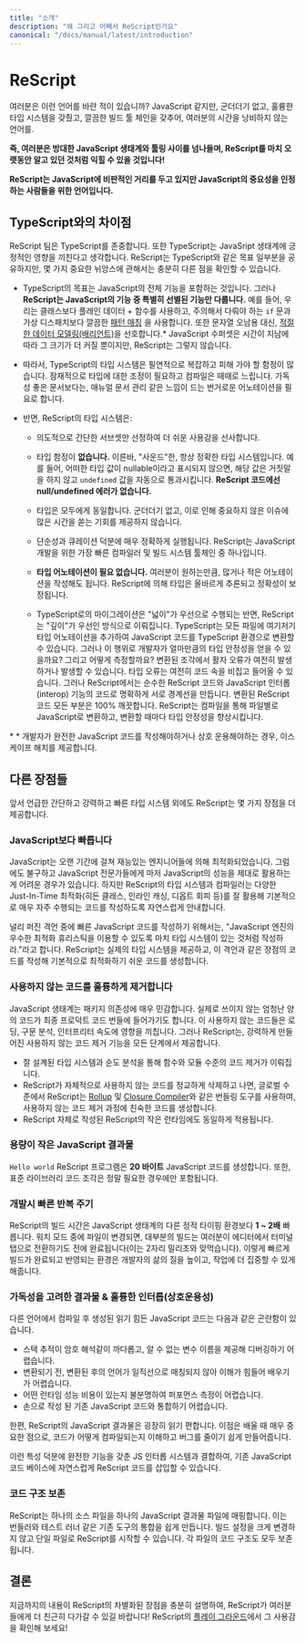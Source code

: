 ```yaml
---
title: "소개"
description: "왜 그리고 어째서 ReScript인가요"
canonical: "/docs/manual/latest/introduction"
---
```


# ReScript

<!--
Ever wanted a language like JavaScript, but without the warts, with a great type system, and with a lean build toolchain that doesn't waste your time?
-->

여러분은 이런 언어를 바란 적이 있습니까? JavaScript 같지만, 군더더기 없고, 훌륭한 타입 시스템을 갖췄고, 깔끔한 빌드 툴 체인을 갖추어, 여러분의 시간을 낭비하지 않는 언어를.

<!--
ReScript looks like JS, acts like JS, and compiles to the highest quality of clean, readable and performant JS, directly runnable in browsers and Node.
-->

<!--ReScript는 JavaScript처럼 생겼고, JavaScript처럼 동작하며, 브라우저와 Node에서 직접 실행할 수 있으며, 깔끔하고 읽기 쉬운 최고 품질의 JavaScript 코드로 컴파일됩니다.

<!--
**This means you can pick up ReScript and access the vast JavaScript ecosystem and tooling as if you've known ReScript for a long time!**
-->

**즉, 여러분은 방대한 JavaScript 생태계와 툴링 사이를 넘나들며, ReScript를 마치 오랫동안 알고 있던 것처럼 익힐 수 있을 것입니다!**

<!--
**ReScript is the language for folks who don't necessarily love JavaScript, but who still acknowledge its importance**.
-->

**ReScript는 JavaScript에 비판적인 거리를 두고 있지만 JavaScript의 중요성을 인정하는 사람들을 위한 언어입니다.**

<!--
## Difference vs TypeScript
-->

## TypeScript와의 차이점

<!--
We respect TypeScript very much and think that it's a positive force in the JavaScript ecosystem. ReScript shares some of the same goals as TypeScript, but is different enough regarding some important nuances:
-->

ReScript 팀은 TypeScript를 존중합니다. 또한 TypeScript는 JavaSript 생태계에 긍정적인 영향을 끼친다고 생각합니다. ReScript는 TypeScript와 같은 목표 일부분을 공유하지만, 몇 가지 중요한 뉘앙스에 관해서는 충분히 다른 점을 확인할 수 있습니다.

<!--
- TypeScript's (admittedly noble) goal is to cover the entire JavaScript feature set and more. **ReScript covers only a curated subset of JavaScript**. For example, we emphasize plain data + functions over classes, clean [pattern matching](pattern-matching-destructuring.md) over fragile `if`s and virtual dispatches, [proper data modeling](variant.md) over string abuse, etc. JavaScript supersets will only grow larger over time; ReScript doesn't. \*

- Consequently, TypeScript's type system is necessarily complex, pitfalls-ridden, potentially requires tweaking, sometimes slow, and requires quite a bit of noisy annotations that often feel like manual bookkeeping rather than clear documentation. In contrast, ReScript's type system:
  - Is deliberately curated to be a simple subset most folks will have an easier time to use.
  - Has **no** pitfalls, aka the type system is "sound" (the types will always be correct). E.g. If a type isn't marked as nullable, its value will never lie and let through some `undefined` value silently. **ReScript code has no null/undefined errors**.
  - Is the same for everyone. No knobs, no bikeshedding opportunity.
  - Runs extremely fast precisely thanks to its simplicity and curation. It's one of the fastest compiler & build system toolchains for JavaScript development.
  - **Doesn't need type annotations**. Annotate as much or as little as you'd like. The types are inferred by the language (and, again, are guaranteed correct).

- Migrating to TypeScript is done "breadth-first," whereas migrating to ReScript is done "depth-first." You can convert your codebase to TypeScript by "turning it on" for all files and annotate here and there; but how much type safety did you gain? How do you measure it? Type errors can still slip in and out of the converted pieces. For ReScript, our interop features draw clear boundaries: there's pure ReScript code, and there's JS interop code. Every piece of converted ReScript code is 100% clean. You'd convert file by file and each conversion increases your safety monotonically.
-->

- TypeScript의 목표는 JavaScript의 전체 기능을 포함하는 것입니다. 그러나 **ReScript는 JavaScript의 기능 중 특별히 선별된 기능만 다룹니다.** 예를 들어, 우리는 클래스보다 플레인 데이터 + 함수를 사용하고, 주의해서 다뤄야 하는 `if` 문과 가상 디스패치보다 깔끔한 [패턴 매칭](pattern-matching-destructuring.md) 을 사용합니다. 또한 문자열 오남용 대신, [적절한 데이터 모델링(배리언트)](variant.md)을 선호합니다.\* JavaScript 수퍼셋은 시간이 지남에 따라 그 크기가 더 커질 뿐이지만, ReScript는 그렇지 않습니다.

- 따라서, TypeScript의 타입 시스템은 필연적으로 복잡하고 피해 가야 할 함정이 많습니다. 잠재적으로 타입에 대한 조정이 필요하고 컴파일은 때때로 느립니다. 가독성 좋은 문서보다는, 매뉴얼 문서 관리 같은 느낌이 드는 번거로운 어노테이션을 필요로 합니다.

- 반면, ReScript의 타입 시스템은:

  - 의도적으로 간단한 서브셋만 선정하여 더 쉬운 사용감을 선사합니다.
  - 타입 함정이 **없습니다.** 이른바, "사운드"한, 항상 정확한 타입 시스템입니다. 예를 들어, 어떠한 타입 값이 nullable이라고 표시되지 않으면, 해당 값은 거짓말을 하지 않고 `undefined` 값을 자동으로 통과시킵니다. **ReScript 코드에선 null/undefined 에러가 없습니다.**
  - 타입은 모두에게 동일합니다. 군더더기 없고, 이로 인해 중요하지 않은 이슈에 많은 시간을 쏟는 기회를 제공하지 않습니다.
  - 단순성과 큐레이션 덕분에 매우 정확하게 실행됩니다. ReScript는 JavaScript 개발을 위한 가장 빠른 컴파일러 및 빌드 시스템 툴체인 중 하나입니다.
  - **타입 어노테이션이 필요 없습니다.** 여러분이 원하는만큼, 많거나 적은 어노테이션을 작성해도 됩니다. ReScript에 의해 타입은 올바르게 추론되고 정확성이 보장됩니다.

  - TypeScript로의 마이그레이션은 "넓이"가 우선으로 수행되는 반면, ReScript는 "깊이"가 우선인 방식으로 이뤄집니다. TypeScript는 모든 파일에 여기저기 타입 어노테이션을 추가하여 JavaScript 코드를 TypeScript 환경으로 변환할 수 있습니다. 그러나 이 행위로 개발자가 얼마만큼의 타입 안정성을 얻을 수 있을까요? 그리고 어떻게 측정할까요? 변환된 조각에서 활자 오류가 여전히 발생하거나 발생할 수 있습니다. 타입 오류는 여전히 코드 속을 비집고 들어올 수 있습니다. 그러나 ReScript에서는 순수한 ReScript 코드와 JavaScript 인터롭(interop) 기능의 코드로 명확하게 서로 경계선을 만듭니다. 변환된 ReScript 코드 모든 부분은 100% 깨끗합니다. ReScript는 컴파일을 통해 파일별로 JavaScript로 변환하고, 변환할 때마다 타입 안정성을 향상시킵니다.

<!--
\* When you absolutely need to write or interoperate with free-for-all JavaScript, we expose enough escape hatches for you.
-->

\* \* 개발자가 완전한 JavaScript 코드를 작성해야하거나 상호 운용해야하는 경우, 이스케이프 해치를 제공합니다.

<!--
## Other Highlights
-->

## 다른 장점들

<!--
Aside from the aforementioned simple, robust and fast type system, ReScript presents a few more advantages.
-->

앞서 언급한 간단하고 강력하고 빠른 타입 시스템 외에도 ReScript는 몇 가지 장점을 더 제공합니다.

<!--
### Faster than JavaScript
-->

### JavaScript보다 빠릅니다

<!--
JavaScript's been aggressively optimized by talented engineers over a long span. Unfortunately, even for seasoned JS devs, it can be hard to know how to properly leverage JS's performance. ReScript's type system and compiler naturally guides you toward writing code that's very often performant by default, with good leverage of various Just-In-Time optimizations (hidden classes, inline caching, avoiding deopts, etc).
-->

JavaScript는 오랜 기간에 걸쳐 재능있는 엔지니어들에 의해 최적화되었습니다. 그럼에도 불구하고 JavaScript 전문가들에게 마저 JavaScript의 성능을 제대로 활용하는 게 어려운 경우가 있습니다. 하지만 ReScript의 타입 시스템과 컴파일러는 다양한 Just-In-Time 최적화(히든 클래스, 인라인 캐싱, 디옵트 회피 등)를 잘 활용해 기본적으로 매우 자주 수행되는 코드를 작성하도록 자연스럽게 안내합니다.

<!--
A widespread adage to write fast JavaScript code is to write as if there's a type system (in order to trigger JS engines' good optimization heuristics); ReScript gives you a real one and generates code that's friendly to optimizations by default.
-->

널리 퍼진 격언 중에 빠른 JavaScript 코드를 작성하기 위해서는, "JavaScript 엔진의 우수한 최적화 휴리스틱을 이용할 수 있도록 마치 타입 시스템이 있는 것처럼 작성하라."라고 합니다. ReScript는 실제의 타입 시스템을 제공하고, 이 격언과 같은 장점의 코드를 작성해 기본적으로 최적화하기 쉬운 코드를 생성합니다.

<!--
### High Quality Dead Code Elimination
-->

### 사용하지 않는 코드를 훌륭하게 제거합니다

<!--
The JavaScript ecosystem is very reliant on dependencies. Shipping the final product inevitably drags in a huge amount of code, lots of which the project doesn't actually use. These regions of dead code impact loading, parsing and interpretation speed. ReScript provides powerful dead code elimination at all levels:
-->

JavaScript 생태계는 패키지 의존성에 매우 민감합니다. 실제로 쓰이지 않는 엄청난 양의 코드가 최종 프로덕트 코드 번들에 들어가기도 합니다. 이 사용하지 않는 코드들은 로딩, 구문 분석, 인터프리터 속도에 영향을 끼칩니다. 그러나 ReScript는, 강력하게 만들어진 사용하지 않는 코드 제거 기능을 모든 단계에서 제공합니다.

<!--
- Function- and module-level code elimination is facilitated by the well-engineered type system and purity analysis.
- At the global level, ReScript generates code that is naturally friendly to dead code elimination done by bundling tools such as [Rollup](https://github.com/rollup/rollup) and [Closure Compiler](https://developers.google.com/closure/compiler/), after its own sophisticated elimination pass.
- The same applies for ReScript's own tiny runtime (which is written in ReScript itself).
-->

- 잘 설계된 타입 시스템과 순도 분석을 통해 함수와 모듈 수준의 코드 제거가 이뤄집니다.
- ReScript가 자체적으로 사용하지 않는 코드를 정교하게 삭제하고 나면, 글로벌 수준에서 ReScript는 [Rollup](https://github.com/rollup/rollup) 및 [Closure Compiler](https://developers.google.com/closure/compiler/)와 같은 번들링 도구를 사용하여, 사용하지 않는 코드 제거 과정에 친숙한 코드를 생성합니다.
- ReScript 자체로 작성된 ReScript의 작은 런타임에도 동일하게 적용됩니다.

<!--
### Tiny JS Output
-->

### 용량이 작은 JavaScript 결과물

<!--
A `Hello world` ReScript program generates **20 bytes** of JS code. Additionally, the standard library pieces you require in are only included when needed.
-->

`Hello world` ReScript 프로그램은 **20 바이트** JavaScript 코드를 생성합니다. 또한, 표준 라이브러리 코드 조각은 정말 필요한 경우에만 포함됩니다.

<!--
### Fast Iteration Loop
-->

### 개발시 빠른 반복 주기

<!--
ReScript's build time is **one or two orders of magnitude** faster than alternatives. In its watcher mode, the build system usually finishes before you switch screen from the editor to the terminal tab (two digits of milliseconds). A fast iteration cycle reduces the need of keeping one's mental state around longer; this in turn allows one to stay in the flow longer and more often.
-->

ReScript의 빌드 시간은 JavaScript 생태계의 다른 정적 타이핑 환경보다 **1 ~ 2배** 빠릅니다. 워치 모드 중에 파일이 변경되면, 대부분의 빌드는 여러분이 에디터에서 터미널 탭으로 전환하기도 전에 완료됩니다(이는 2자리 밀리초와 맞먹습니다). 이렇게 빠르게 빌드가 완료되고 반영되는 환경은 개발자의 삶의 질을 높이고, 작업에 더 집중할 수 있게 해줍니다.

<!--
### Readable Output & Great Interop
-->

### 가독성을 고려한 결과물 & 훌륭한 인터롭(상호운용성)

<!--
Unreadable JavaScript code generated from other compiled-to-js languages makes it so that it could be, practically speaking:

- Hard to debug (cryptic stack trace, mangled variable names)
- Hard to learn from (non-straightforward mapping of concepts from one language to another)
- Hard to profile for performance (unclear what runtime performance cost there is)
- Hard to integrate with existing hand-written JS code
-->

다른 언어에서 컴파일 후 생성된 읽기 힘든 JavaScript 코드는 다음과 같은 곤란함이 있습니다.

- 스택 추적이 암호 해석같이 까다롭고, 알 수 없는 변수 이름을 제공해 디버깅하기 어렵습니다.
- 변환되기 전, 변환된 후의 언어가 일직선으로 매칭되지 않아 이해가 힘들어 배우기가 어렵습니다.
- 어떤 런타임 성능 비용이 있는지 불분명하여 퍼포먼스 측정이 어렵습니다.
- 손으로 작성 된 기존 JavaScript 코드와 통합하기 어렵습니다.

<!--
ReScript's JS output is very readable. This is especially important while learning, where users might want to understand how the code's compiled, and to audit for bugs.
-->

한편, ReScript의 JavaScript 결과물은 굉장히 읽기 편합니다. 이점은 배울 때 매우 중요한 점으로, 코드가 어떻게 컴파일되는지 이해하고 버그를 줄이기 쉽게 만들어줍니다.

<!--
This characteristic, combined with a fully-featured JS interop system, allows ReScript code to be inserted into an existing JavaScript codebase almost unnoticed.
-->

이런 특성 덕분에 완전한 기능을 갖춘 JS 인터롭 시스템과 결합하여, 기존 JavaScript 코드 베이스에 자연스럽게 ReScript 코드를 삽입할 수 있습니다.

<!--
### Preservation of Code Structure
-->

### 코드 구조 보존

<!--
ReScript maps one source file to one JavaScript output file. This eases the integration of existing tools such as bundlers and test runners. You can even start writing a single file without much change to your build setup. Each file's code structure is approximately preserved, too.
-->

ReScript는 하나의 소스 파일을 하나의 JavaScript 결과물 파일에 매핑합니다. 이는 번들러와 테스트 러너 같은 기존 도구의 통합을 쉽게 만듭니다. 빌드 설정을 크게 변경하지 않고 단일 파일로 ReScript를 시작할 수 있습니다. 각 파일의 코드 구조도 모두 보존됩니다.

<!--
## Conclusion
-->

## 결론

<!--
We hope the above gave you enough of an idea of ReScript and its differentiators。Feel free to [try it online](/try) to get a feel!
-->

지금까지의 내용이 ReScript의 차별화된 장점을 충분히 설명하여, ReScript가 여러분들에게 더 친근히 다가갈 수 있길 바랍니다! ReScript의 [플레이 그라운드](/try)에서 그 사용감을 확인해 보세요!

